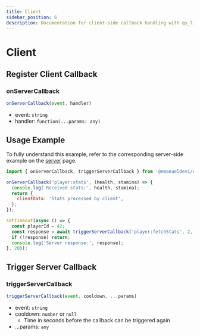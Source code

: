 ```yaml
---
title: Client
sidebar_position: 6
description: Documentation for client-side callback handling with qs_lib.
---
```


# Client

## Register Client Callback

### onServerCallback

```js
onServerCallback(event, handler)
```

- event: `string`
- handler: `function(...params: any)`

## Usage Example

To fully understand this example, refer to the corresponding server-side example on the [server](./Server#usage-example) page.

```js
import { onServerCallback, triggerServerCallback } from '@emanueldev1/qs_lib/client'
```

```js
onServerCallback('player:stats', (health, stamina) => {
  console.log('Received stats:', health, stamina);
  return {
    clientData: 'Stats processed by client',
  };
});
```

```js
setTimeout(async () => {
  const playerId = 42;
  const response = await triggerServerCallback('player:fetchStats', 2, playerId);
  if (!response) return;
  console.log('Server response:', response);
}, 200);
```

## Trigger Server Callback

### triggerServerCallback

```js
triggerServerCallback(event, cooldown, ...params)
```

- event: `string`
- cooldown: `number` or `null`
  - Time in seconds before the callback can be triggered again
- ...params: `any`